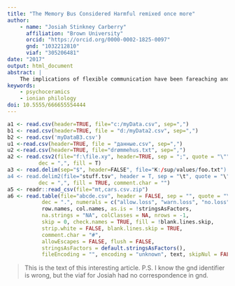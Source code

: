 ```yaml
---
title: "The Memory Bus Considered Harmful remixed once more"
author:
    - name: "Josiah Stinkney Carberry"
      affiliation: "Brown University"
      orcid: "https://orcid.org/0000-0002-1825-0097"
      gnd: "1032212810"
      viaf: "305206481"
date: "2017"
output: html_document
abstract: |
    The implications of flexible communication have been fareaching and pervasive. Given the current status of amphibious symmetries, researchers urgently desire the development of journaling file systems. In this position paper, we understand how von Neumann machines can be applied to the development of information retrieval systems.
keywords:
    - psychoceramics
    - ionian philology
doi: 10.5555/666655554444
---
```


```r
a1 <- read.csv(header=TRUE, file="c:/myData.csv", sep=",")
b1 <- read.csv(header=TRUE, file = "d:/myData2.csv", sep=",")
b2 <- read.csv('myDataB3.csv')
u1 <-read.csv(header=TRUE, file = "данные.csv", sep=",")
u2 <-read.csv(header=TRUE, file="drømmehus.txt", sep=",")
a2 <- read.csv2(file="f:\file.xy", header=TRUE, sep = ";", quote = "\"",
          dec = ",", fill = T)
a3 <- read.delim(sep="$", header=FALSE", file="K:/sup/values/foo.txt")
a4 <- read.delim2(file="stuff.tsv", header = T, sep = "\t", quote = "\"",
          dec = ",", fill = TRUE, comment.char = "")
a5 <- readr::read_csv(file="mt,cars.csv.zip")
a6 <- read.table(file="abcde.csv", header = FALSE, sep = "", quote = "\"'",
           dec = ".", numerals = c("allow.loss", "warn.loss", "no.loss"),
           row.names, col.names, as.is = !stringsAsFactors,
           na.strings = "NA", colClasses = NA, nrows = -1,
           skip = 0, check.names = TRUE, fill = !blank.lines.skip,
           strip.white = FALSE, blank.lines.skip = TRUE,
           comment.char = "#",
           allowEscapes = FALSE, flush = FALSE,
           stringsAsFactors = default.stringsAsFactors(),
           fileEncoding = "", encoding = "unknown", text, skipNul = FALSE)
```

> This is the text of this interesting article. P.S. I know the gnd identifier is wrong, but the viaf for Josiah had no correspondence in gnd.

